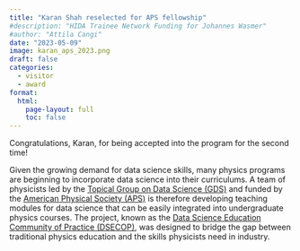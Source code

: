 ```yaml
---
title: "Karan Shah reselected for APS fellowship"
#description: "HIDA Trainee Network Funding for Johannes Wasmer"
#author: "Attila Cangi"
date: "2023-05-09"
image: karan_aps_2023.png
draft: false
categories:
  - visitor
  - award
format:
  html:
    page-layout: full
    toc: false
---
```


Congratulations, Karan, for being accepted into the program for the second time! 

Given the growing demand for data science skills, many physics programs are beginning to incorporate data science into their curriculums. A team of physicists led by the [Topical Group on Data Science (GDS)](https://www.aps.org/publications/apsnews/201910/gds.cfm){target="_blank"} and funded by the [American Physical Society (APS)](https://www.aps.org/){target="_blank"} is therefore developing teaching modules for data science that can be easily integrated into undergraduate physics courses. The project, known as the [Data Science Education Community of Practice (DSECOP)](https://dsecop.org/){target="_blank"}, was designed to bridge the gap between traditional physics education and the skills physicists need in industry. 
